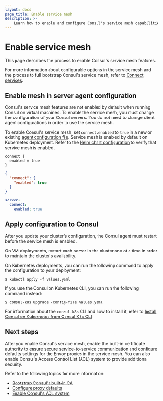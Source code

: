 ```yaml
---
layout: docs
page_title: Enable service mesh
description: >-
    Learn how to enable and configure Consul's service mesh capabilities in agent configurations.
---
```


# Enable service mesh

This page describes the process to enable Consul's service mesh features.

For more information about configurable options in the service mesh and the process to full bootstrap Consul's service mesh, refer to [Connect services](/consul/docs/connect).

## Enable mesh in server agent configuration

Consul's service mesh features are not enabled by default when running Consul on virtual machines. To enable the service mesh, you must change the configuration of your Consul servers. You do not need to change client agent configurations in order to use the service mesh.

To enable Consul's service mesh, set `connect.enabled` to `true` in a new or existing [agent configuration file](/consul/docs/agent/config/config-files). Service mesh is enabled by default on Kubernetes deployment. Refer to the [Helm chart configuration](/consul/docs/k8s/helm) to verify that service mesh is enabled.

<CodeTabs>

<CodeBlockConfig heading="HCL">

```hcl
connect {
  enabled = true
}
```

</CodeBlockConfig>

<CodeBlockConfig heading="JSON">

```json
{
  "connect": {
    "enabled": true
  }
}
```

</CodeBlockConfig>

<CodeBlockConfig heading="YAML">

```yaml
server:
  connect:
    enabled: true
```

</CodeBlockConfig>

</CodeTabs>

## Apply configuration to Consul

After you update your cluster's configuration, the Consul agent must restart before the service mesh is enabled.

On VM deployments, restart each server in the cluster one at a time in order to maintain the cluster's availability.

On Kubernetes deployments, you can run the following command to apply the configuration to your deployment: 

```shell-session
$ kubectl apply -f values.yaml
```

If you use the Consul on Kubernetes CLI, you can run the following command instead:

```shell-session
$ consul-k8s upgrade -config-file values.yaml
```

For information about the `consul-k8s` CLI and how to install it, refer to [Install Consul on Kubernetes from Consul K8s CLI](/consul/docs/k8s/installation/install-cli)

## Next steps

After you enable Consul's service mesh, enable the built-in certificate authority to ensure secure service-to-service communication and configure defaults settings for the Envoy proxies in the service mesh. You can also enable Consul's Access Control List (ACL) system to provide additional security.

Refer to the following topics for more information:

- [Bootstrap Consul's built-in CA](/consul/docs/secure-mesh/certificate/bootstrap)
- [Configure proxy defaults](/consul/docs/connect/proxy)
- [Enable Consul's ACL system](/consul/docs/secure/acl)